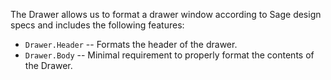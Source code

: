 
<Meta title="Sage/Drawer/Notes" />

The Drawer allows us to format a drawer window according to Sage design specs and includes the following features:

- `Drawer.Header` -- Formats the header of the drawer.
- `Drawer.Body` -- Minimal requirement to properly format the contents of the Drawer.